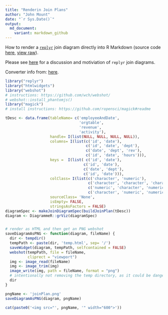 ```yaml
---
title: "Renderin Join Plans"
author: "John Mount"
date: "`r Sys.Date()`"
output:
  md_document:
    variant: markdown_github
---
```


How to render a [`replyr`](https://github.com/WinVector/replyr) join diagram directly into R Markdown (source code [here](https://github.com/WinVector/replyr/blob/master/extras/graphViz.Rmd), [view raw](https://raw.githubusercontent.com/WinVector/replyr/master/extras/graphViz.Rmd)).

Please see [here](http://www.win-vector.com/blog/2017/06/use-a-join-controller-to-document-your-work/) for a discussion and motiviation of `replyr` join diagrams.

Converter info from: [here](https://stackoverflow.com/questions/31336898/how-to-save-leaflet-in-r-map-as-png-or-jpg-file).

```r
library("replyr")
library("htmlwidgets")
library("webshot")
# instructions: https://github.com/wch/webshot/ 
# webshot::install_phantomjs()
library("magick")
# install instructions: https://github.com/ropensci/magick#readme

tDesc <- data.frame(tableName= c('employeeAndDate',
                                 'orgtable',
                                 'revenue',
                                 'activity'),
                    handle= I(list(NULL, NULL, NULL, NULL)),
                    columns= I(list(c('id', 'date'),
                                    c('id', 'date', 'dept'),
                                    c('date', 'dept', 'rev'),
                                    c('id', 'date', 'hours'))),
                    keys =  I(list( c('id', 'date'),
                                   c('id', 'date'),
                                   c('date', 'dept'),
                                   c('id', 'date'))),
                    colClass= I(list(c('character', 'numeric'),
                                     c('character', 'character', 'character'),
                                     c('numeric', 'character', 'numeric'),
                                     c('character', 'numeric', 'numeric'))),
                    sourceClass= 'None',
                    isEmpty= FALSE,
                    stringsAsFactors = FALSE)
diagramSpec <- makeJoinDiagramSpec(buildJoinPlan(tDesc))
diagram <- DiagrammeR::grViz(diagramSpec)


# render as HTML and then get an PNG webshot
saveDiagramAsPNG <- function(diagram, fileName) {
  dir <- tempdir()
  tempPath <- paste(dir, 'temp.html', sep= '/')
  saveWidget(diagram, tempPath, selfcontained = FALSE)
  webshot(tempPath, file = fileName,
          cliprect = "viewport")
  img <- image_read(fileName)
  img <- image_trim(img)
  image_write(img, path = fileName, format = "png")
  # intentionally not removing the temp directory, as it could be dangerous
  dir
}

pngName <- 'joinPlan.png'
saveDiagramAsPNG(diagram, pngName)
```

```r
cat(paste0('<img src="', pngName, '" width="600">'))
```



